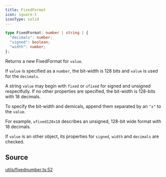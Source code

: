 ```yaml
---
title: FixedFormat
icon: square-t
iconType: solid
---
```


```ts
type FixedFormat: number | string | {
  "decimals": number;
  "signed": boolean;
  "width": number;
};
```

Returns a new FixedFormat for `value`.

If `value` is specified as a `number`, the bit-width is 128 bits and `value` is used for the `decimals`.

A string `value` may begin with `fixed` or `ufixed` for signed and unsigned respectfully. If no other properties are
specified, the bit-width is 128-bits with 18 decimals.

To specify the bit-width and demicals, append them separated by an `"x"` to the `value`.

For example, `ufixed128x18` describes an unsigned, 128-bit wide format with 18 decimals.

If `value` is an other object, its properties for `signed`, `width` and `decimals` are checked.

## Source

[utils/fixednumber.ts:52](https://github.com/dominant-strategies/quais.js/blob/35fe6504b04c7e2a611071dcdeb2930773768d6d/src/utils/fixednumber.ts#L52)
